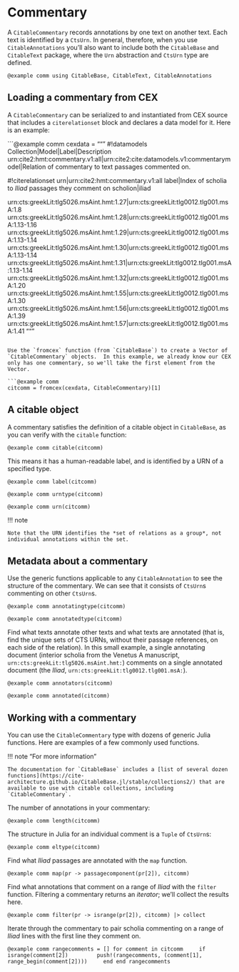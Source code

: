 # Commentary


A `CitableCommentary` records annotations by one text on another text. Each text is identified by a `CtsUrn`.  In general, therefore, when you use `CitableAnnotations` you'll  also want to include both the `CitableBase` and `CitableText` package, where the `Urn` abstraction and `CtsUrn` type are defined.

```@example comm
using CitableBase, CitableText, CitableAnnotations
```

## Loading a commentary from CEX

A `CitableCommentary` can be serialized to and instantiated from CEX source that includes a `citerelationset` block and declares a data model for it.  Here is an example:

```@example comm
cexdata = """
#!datamodels
Collection|Model|Label|Description
urn:cite2:hmt:commentary.v1:all|urn:cite2:cite:datamodels.v1:commentarymodel|Relation of commentary to text passages commented on.


#!citerelationset
urn|urn:cite2:hmt:commentary.v1:all
label|Index of scholia to *Iliad* passages they comment on
scholion|iliad

urn:cts:greekLit:tlg5026.msAint.hmt:1.27|urn:cts:greekLit:tlg0012.tlg001.msA:1.8
urn:cts:greekLit:tlg5026.msAint.hmt:1.28|urn:cts:greekLit:tlg0012.tlg001.msA:1.13-1.16
urn:cts:greekLit:tlg5026.msAint.hmt:1.29|urn:cts:greekLit:tlg0012.tlg001.msA:1.13-1.14
urn:cts:greekLit:tlg5026.msAint.hmt:1.30|urn:cts:greekLit:tlg0012.tlg001.msA:1.13-1.14
urn:cts:greekLit:tlg5026.msAint.hmt:1.31|urn:cts:greekLit:tlg0012.tlg001.msA:1.13-1.14
urn:cts:greekLit:tlg5026.msAint.hmt:1.32|urn:cts:greekLit:tlg0012.tlg001.msA:1.20
urn:cts:greekLit:tlg5026.msAint.hmt:1.55|urn:cts:greekLit:tlg0012.tlg001.msA:1.30
urn:cts:greekLit:tlg5026.msAint.hmt:1.56|urn:cts:greekLit:tlg0012.tlg001.msA:1.39
urn:cts:greekLit:tlg5026.msAint.hmt:1.57|urn:cts:greekLit:tlg0012.tlg001.msA:1.41
"""
```

Use the `fromcex` function (from `CitableBase`) to create a Vector of `CitableCommentary` objects.  In this example, we already know our CEX only has one commentary, so we'll take the first element from the Vector.

```@example comm
citcomm = fromcex(cexdata, CitableCommentary)[1]
```


##  A citable object

A commentary satisfies the definition of a citable object in `CitableBase`, as you can verify with the `citable` function:

```@example comm
citable(citcomm)
```

This means it has a human-readable label, and is identified by a URN of a specified type.

```@example comm
label(citcomm)
```

```@example comm
urntype(citcomm)
```


```@example comm
urn(citcomm)
```

!!! note 

    Note that the URN identifies the *set of relations as a group*, not individual annotations within the set.

## Metadata about a commentary

Use the generic functions applicable to any `CitableAnnotation` to see the structure of the commentary.  We can see that it consists of `CtsUrn`s commenting on other `CtsUrn`s.

```@example comm
annotatingtype(citcomm)
```

```@example comm
annotatedtype(citcomm)
```

Find what texts annotate other texts and what texts are annotated (that is, find the unique sets of CTS URNs, without their passage references, on each side of the relation).  In this small example, a single annotating document (interior scholia from the Venetus A manuscript, `urn:cts:greekLit:tlg5026.msAint.hmt:`) comments on a single annotated document (the *Iliad*, `urn:cts:greekLit:tlg0012.tlg001.msA:`).


```@example comm
annotators(citcomm)
```

```@example comm
annotated(citcomm)
```



## Working with a commentary

You can use the `CitableCommentary` type with dozens of generic Julia functions.  Here are examples of a few commonly used functions.

!!! note "For more information"

    The documentation for `CitableBase` includes a [list of several dozen functions](https://cite-architecture.github.io/CitableBase.jl/stable/collections2/) that are available to use with citable collections, including `CitableCommentary`.  




The number of annotations in your commentary:

```@example comm
length(citcomm)
```

The structure in Julia for an individual comment is a `Tuple` of `CtsUrn`s:

```@example comm
eltype(citcomm)
```


Find what *Iliad* passages are annotated with the `map` function.

```@example comm
map(pr -> passagecomponent(pr[2]), citcomm)
```

Find what annotations that comment on a range of *Iliad* with the `filter` function.  Filtering a commentary returns an *iterator*; we'll collect the results here.

```@example comm
filter(pr -> isrange(pr[2]), citcomm) |> collect
```

Iterate through the commentary to pair scholia commenting on a range of *Iliad* lines with the first line they comment on.


```@example comm
rangecomments = []
for comment in citcomm
    if isrange(comment[2])
        push!(rangecomments, (comment[1], range_begin(comment[2])))
    end
end
rangecomments
```
